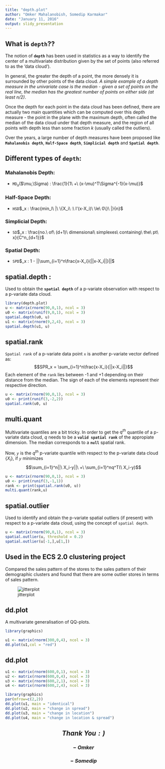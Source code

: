 ```yaml
---
title: "depth.plot"
author: "Omker Mahalanobish, Somedip Karmakar"
date: "January 11, 2016"
output: slidy_presentation
---
```


## What is __`depth`__??

The notion of **`depth`** has been used in statistics as a way to identify the center of a multivariate distribution given by the set of points (also referred to as the 'data cloud').

In general, the greater the depth of a point, the more densely it is surrounded by other points of the data cloud. _A simple example of a depth measure in the univariate case is the median - given a set of points on the real line, the median has the greatest number of points on either side (at least n/2)_.

Once the depth for each point in the data cloud has been defined, there are actually two main quantities which can be computed over this depth measure - the point in the plane with the maximum depth, often called the median of the data cloud under that depth measure, and the region of all points with depth less than some fraction _k_ (usually called the outliers).

Over the years, a large number of depth measures have been proposed like **`Mahalanobis depth`**, **`Half-Space depth`**, **`Simplicial depth`** and **`Spatial depth`**.


## Different types of **`depth`**:
### __Mahalanobis Depth:__ 
- `MD`$_x($$\mu,\Sigma) : \frac{1}{1\ +\ (x-\mu)^T\Sigma^{-1}(x-\mu)}$

### __Half-Space Depth:__
- `HSD`$_x : \frac{min_l\ |\ \{X_i\ :\ l'(x-X_i)\ \le\ 0\}\ |}{n}$

 
### __Simplicial Depth:__
- `SD`$_x : \frac{no.\ of\ (d+1)\ dimensional\ simplexes\ containing\ the\ pt\ x}{C^n_{d+1}}$

### __Spatial Depth:__
- `SPD`$_x : 1 - ||\sum_{i=1}^n\frac{x-X_i}{||x-X_i||}||$
 
 
## __spatial.depth__ :

Used to obtain the __`spatial depth`__ of a p-variate observation with respect to a p-variate data cloud.

```r
library(depth.plot)
u <- matrix(rnorm(90,0,1), ncol = 3)
u0 <- matrix(runif(9,0,1), ncol = 3)
spatial.depth(u0, u)
u1 <- matrix(rnorm(9,2,4), ncol = 3)
spatial.depth(u1, u)
```

## spatial.rank

`Spatial rank` of a p-variate data point `x` is another p-variate vector defined as: $$SPR_x = \sum_{i=1}^n\frac{x-X_i}{||x-X_i||}$$
Each element of the `rank` lies between -1 and +1 depending on their distance from the median. The sign of each of the elements represent their respective direction.

```r
u <- matrix(rnorm(90,0,1), ncol = 3)
u0 <- print(runif(3,-2,2))
spatial.rank(u0, u)
```


## __multi.quant__

Multivariate quantiles are a bit tricky. In order to get the $q^{th}$ quantile of a p-variate data cloud, $q$ needs to be a __`valid spatial rank`__ of the appropiate dimension. The median corresponds to a __`null`__ spatial rank.

Now, _`y`_ is the $q^{th}$ p-variate quantile with respect to the p-variate data cloud {$X_i$}, if _`y`_ minimizes $$\sum_{i=1}^n||\ X_i-y||\ +\ \sum_{i=1}^nq^T(\ X_i-y)$$
```r
u <- matrix(rnorm(90,0,1), ncol = 3)
u0 <- print(runif(3,-1,1))
rank <- print(spatial.rank(u0, u))
multi.quant(rank,u)
```


## __spatial.outlier__

Used to identify and obtain the p-variate spatial outliers (if present) with respect to a p-variate data cloud, using the concept of `spatial depth`.

```r
u <- matrix(rnorm(90,0,1), ncol = 3)
spatial.outlier(u, threshold = 0.2)
spatial.outlier(u[-1,],u[1,])
```

## __Used in the ECS 2.0 clustering project__

Compared the sales pattern of the stores to the sales pattern of their demographic clusters and found that there are some outlier stores in terms of sales pattern.

![jitterplot](/Users/omahala/Desktop/self interest/depth.plots/clustering_jitter.png)


## __dd.plot__

A multivariate generalisation of QQ-plots.
```r
library(graphics)
```
```r
u1 <- matrix(rnorm(300,0,4), ncol = 3)
dd.plot(u1,col = "red")
```

## __dd.plot__
```r
u1 <- matrix(rnorm(600,0,1), ncol = 3)
u2 <- matrix(rnorm(600,0,4), ncol = 3)
u3 <- matrix(rnorm(600,2,1), ncol = 3)
u4 <- matrix(rnorm(600,2,4), ncol = 3)
```
```r
library(graphics)
par(mfrow=c(2,2))
dd.plot(u1, main = "identical")
dd.plot(u2, main = "change in spread")
dd.plot(u3, main = "change in location")
dd.plot(u4, main = "change in location & spread")
```


## *__$$Thank\ You :)$$__*
###   __$$-\ Omker$$__
###   __$$-\ Somedip$$__